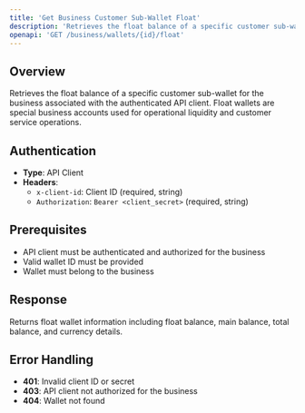 ```yaml
---
title: 'Get Business Customer Sub-Wallet Float'
description: 'Retrieves the float balance of a specific customer sub-wallet for the business associated with the authenticated API client'
openapi: 'GET /business/wallets/{id}/float'
---
```


## Overview

Retrieves the float balance of a specific customer sub-wallet for the business associated with the authenticated API client. Float wallets are special business accounts used for operational liquidity and customer service operations.

## Authentication

- **Type**: API Client
- **Headers**:
  - `x-client-id`: Client ID (required, string)
  - `Authorization`: `Bearer <client_secret>` (required, string)

## Prerequisites

- API client must be authenticated and authorized for the business
- Valid wallet ID must be provided
- Wallet must belong to the business

## Response

Returns float wallet information including float balance, main balance, total balance, and currency details.

## Error Handling

- **401**: Invalid client ID or secret
- **403**: API client not authorized for the business
- **404**: Wallet not found
